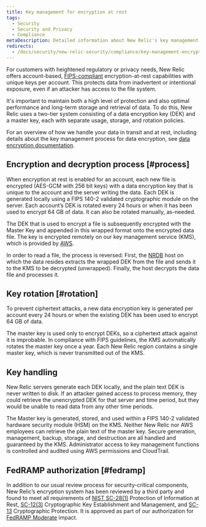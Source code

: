 ```yaml
---
title: Key management for encryption at rest
tags:
  - Security
  - Security and Privacy
  - Compliance
metaDescription: Detailed information about New Relic's key management process for data encryption at rest.
redirects:
  - /docs/security/new-relic-security/compliance/key-management-encryption-rest
---
```


For customers with heightened regulatory or privacy needs, New Relic offers account-based, [FIPS-compliant](https://csrc.nist.gov/publications/detail/fips/140/2/final) encryption-at-rest capabilities with unique keys per account. This protects data from inadvertent or intentional exposure, even if an attacker has access to the file system.

It's important to maintain both a high level of protection and also optimal performance and long-term storage and retrieval of data. To do this, New Relic uses a two-tier system consisting of a data encryption key (DEK) and a master key, each with separate usage, storage, and rotation policies.

For an overview of how we handle your data in transit and at rest, including details about the key management process for data encryption, see [data encryption documentation](/docs/security/new-relic-security/compliance/data-encryption).

## Encryption and decryption process [#process]

When encryption at rest is enabled for an account, each new file is encrypted (AES-GCM with 256 bit keys) with a data encryption key that is unique to the account and the server writing the data. Each DEK is generated locally using a FIPS 140-2 validated cryptographic module on the server. Each account’s DEK is rotated every 24 hours or when it has been used to encrypt 64 GB of data. It can also be rotated manually, as-needed.

The DEK that is used to encrypt a file is subsequently encrypted with the Master Key and appended in this wrapped format onto the encrypted data file. The key is encrypted remotely on our key management service (KMS), which is provided by [AWS](https://aws.amazon.com/kms/).

In order to read a file, the process is reversed: First, the [NRDB](/docs/telemetry-data-platform/get-started/nrdb-horsepower-under-hood/) host on which the data resides extracts the wrapped DEK from the file and sends it to the KMS to be decrypted (unwrapped). Finally, the host decrypts the data file and processes it.

## Key rotation [#rotation]

To prevent ciphertext attacks, a new data encryption key is generated per account every 24 hours or when the existing DEK has been used to encrypt 64 GB of data.

The master key is used only to encrypt DEKs, so a ciphertext attack against it is improbable. In compliance with FIPS guidelines, the KMS automatically rotates the master key once a year. Each New Relic region contains a single master key, which is never transmitted out of the KMS.

## Key handling

New Relic servers generate each DEK locally, and the plain text DEK is never written to disk. If an attacker gained access to process memory, they could retrieve the unencrypted DEK for that server and time period, but they would be unable to read data from any other time periods.

The Master key is generated, stored, and used within a FIPS 140-2 validated hardware security module (HSM) on the KMS. Neither New Relic nor AWS employees can retrieve the plain text of the master key. Secure generation, management, backup, storage, and destruction are all handled and guaranteed by the KMS. Administrator access to key management functions is controlled and audited using AWS permissions and CloudTrail.

## FedRAMP authorization [#fedramp]

In addition to our usual review process for security-critical components, New Relic’s encryption system has been reviewed by a third party and found to meet all requirements of [NIST SC-28(1)](https://nvd.nist.gov/800-53/Rev4/control/SC-28) Protection of Information at Rest, [SC-12(3)](https://nvd.nist.gov/800-53/Rev4/control/SC-12) Cryptographic Key Establishment and Management, and [SC-13](https://nvd.nist.gov/800-53/Rev4/control/SC-13) Cryptographic Protection. It is approved as part of our authorization for [FedRAMP Moderate](https://marketplace.fedramp.gov/#/product/new-relic?sort=productName&productNameSearch=new%20relic) impact.
